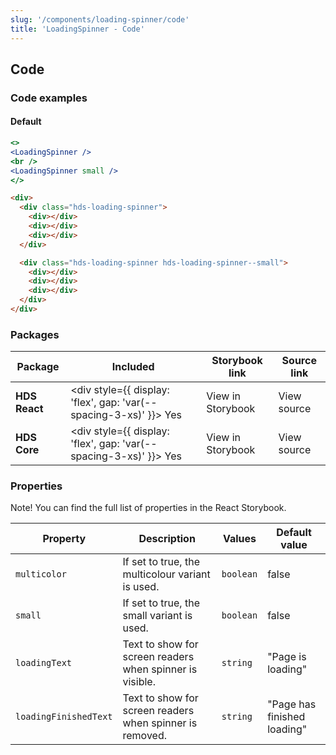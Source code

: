 ```yaml
---
slug: '/components/loading-spinner/code'
title: 'LoadingSpinner - Code'
---
```




## Code

### Code examples 

#### Default
<Playground>


```jsx
<>
<LoadingSpinner />
<br />
<LoadingSpinner small />
</>
```

```html
<div>
  <div class="hds-loading-spinner">
    <div></div>
    <div></div>
    <div></div>
  </div>

  <div class="hds-loading-spinner hds-loading-spinner--small">
    <div></div>
    <div></div>
    <div></div>
  </div>
</div>
```

</Playground>


### Packages
| Package           | Included                                                                                        | Storybook link                                                                                                         | Source link                                                                                                                                                         |
| ----------------- | ----------------------------------------------------------------------------------------------- | ---------------------------------------------------------------------------------------------------------------------- | ------------------------------------------------------------------------------------------------------------------------------------------------------------------- |
| **HDS React**     | <div style={{ display: 'flex', gap: 'var(--spacing-3-xs)' }}><IconCheckCircleFill /> Yes </div> | <ExternalLink href="/storybook/react/?path=/story/components-loadingspinner--default">View in Storybook</ExternalLink> | <ExternalLink href="https://github.com/City-of-Helsinki/helsinki-design-system/tree/master/packages/react/src/components/loadingSpinner">View source</ExternalLink> |
| **HDS Core**      | <div style={{ display: 'flex', gap: 'var(--spacing-3-xs)' }}><IconCheckCircleFill /> Yes </div> | <ExternalLink href="/storybook/core/?path=/story/components-loading-spinner--default">View in Storybook</ExternalLink> | <ExternalLink href="https://github.com/City-of-Helsinki/helsinki-design-system/tree/master/packages/core/src/components/loading-spinner">View source</ExternalLink> |

### Properties
Note! You can find the full list of properties in the <ExternalLink href="/storybook/react/?path=/story/components-loadingspinner--default">React Storybook.</ExternalLink>

| Property              | Description                                              | Values    | Default value               |
| --------------------- | -------------------------------------------------------- | --------- | --------------------------- |
| `multicolor`          | If set to true, the multicolour variant is used.         | `boolean` | false                       |
| `small`               | If set to true, the small variant is used.               | `boolean` | false                       |
| `loadingText`         | Text to show for screen readers when spinner is visible. | `string`  | "Page is loading"          |
| `loadingFinishedText` | Text to show for screen readers when spinner is removed. | `string`  | "Page has finished loading" |
